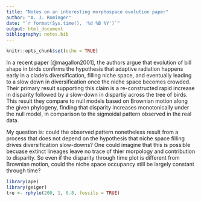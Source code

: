 ```yaml
---
title: "Notes on an interesting morphospace evolution paper"
author: "A. J. Rominger"
date: "`r format(Sys.time(), '%d %B %Y')`"
output: html_document
bibliography: notes.bib
---
```


```r
knitr::opts_chunk$set(echo = TRUE)
```

In a recent paper [@magallon2001], the authors argue that evolution of bill shape in birds confirms the hypothesis that adaptive radiation happens early in a clade's diversification, filling niche space, and eventually leading to a slow down in diversification once the niche space becomes crowded.  Their primary result supporting this claim is a re-constructed rapid increase in disparity followed by a slow-down in dispartiy across the tree of birds.  This result they compare to null models based on Brownian motion along the given phylogeny, finding that disparity increases monotonically under the null model, in comparison to the sigmoidal pattern observed in the real data.

My question is: could the observed pattern nonetheless result from a process that does not depend on the hypothesis that niche space filling drives diversification slow-downs?  One could imagine that this is possible becuase extinct lineages leave no trace of thier morpology and contribution to disparity.  So even if the disparity through time plot is different from Brownian motion, could the niche space occupancy still be largely constant through time?

```r
library(ape)
library(geiger)
tre <- rphylo(200, 1, 0.8, fossils = TRUE)

```